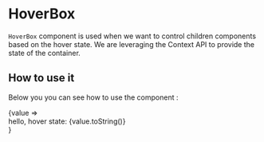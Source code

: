 
<Meta title="Components/hoverBox" component={HoverBox} />

# HoverBox

`HoverBox` component is used when we want to control children components based on the hover state. We are leveraging the Context API to provide the state of the container.

## How to use it

Below you you can see how to use the component :

<Canvas>
  <Story name="hoverBox">
    <HoverBox
      width="200px"
      py={2}
      px={3}
      bg="#000"
      color="white"
      height="100px"
    >
      <hoverContext.Consumer>
        {value => <div>hello, hover state: {value.toString()}</div>}
      </hoverContext.Consumer>
    </HoverBox>
  </Story>
</Canvas>
